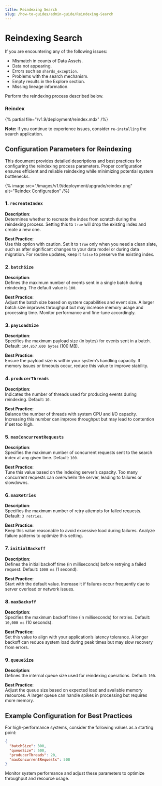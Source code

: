 ```yaml
---
title: Reindexing Search
slug: /how-to-guides/admin-guide/Reindexing-Search
---
```


# Reindexing Search

If you are encountering any of the following issues:

- Mismatch in counts of Data Assets.
- Data not appearing.
- Errors such as `shards_exception`.
- Problems with the search mechanism.
- Empty results in the Explore section.
- Missing lineage information.

Perform the reindexing process described below.

### Reindex

{% partial file="/v1.9/deployment/reindex.mdx" /%}

**Note:** If you continue to experience issues, consider `re-installing` the search application.

## Configuration Parameters for Reindexing

This document provides detailed descriptions and best practices for configuring the reindexing process parameters. Proper configuration ensures efficient and reliable reindexing while minimizing potential system bottlenecks.

{% image
src="/images/v1.9/deployment/upgrade/reindex.png"
alt="Reindex Configuration"
/%}

### 1. `recreateIndex`
**Description**:  
Determines whether to recreate the index from scratch during the reindexing process. Setting this to `true` will drop the existing index and create a new one.  

**Best Practice**:  
Use this option with caution. Set it to `true` only when you need a clean slate, such as after significant changes to your data model or during data migration. For routine updates, keep it `false` to preserve the existing index.

### 2. `batchSize`
**Description**:  
Defines the maximum number of events sent in a single batch during reindexing. The default value is `100`.  

**Best Practice**:  
Adjust the batch size based on system capabilities and event size. A larger batch size improves throughput but may increase memory usage and processing time. Monitor performance and fine-tune accordingly.

### 3. `payLoadSize`
**Description**:  
Specifies the maximum payload size (in bytes) for events sent in a batch. Default: `104,857,600 bytes` (100 MB).  

**Best Practice**:  
Ensure the payload size is within your system’s handling capacity. If memory issues or timeouts occur, reduce this value to improve stability.

### 4. `producerThreads`
**Description**:  
Indicates the number of threads used for producing events during reindexing. Default: `10`.  

**Best Practice**:  
Balance the number of threads with system CPU and I/O capacity. Increasing this number can improve throughput but may lead to contention if set too high.

### 5. `maxConcurrentRequests`
**Description**:  
Specifies the maximum number of concurrent requests sent to the search index at any given time. Default: `100`.  

**Best Practice**:  
Tune this value based on the indexing server’s capacity. Too many concurrent requests can overwhelm the server, leading to failures or slowdowns.

### 6. `maxRetries`
**Description**:  
Specifies the maximum number of retry attempts for failed requests. Default: `3 retries`.  

**Best Practice**:  
Keep this value reasonable to avoid excessive load during failures. Analyze failure patterns to optimize this setting.

### 7. `initialBackoff`
**Description**:  
Defines the initial backoff time (in milliseconds) before retrying a failed request. Default: `1000 ms` (1 second).  

**Best Practice**:  
Start with the default value. Increase it if failures occur frequently due to server overload or network issues.

### 8. `maxBackoff`
**Description**:  
Specifies the maximum backoff time (in milliseconds) for retries. Default: `10,000 ms` (10 seconds).  

**Best Practice**:  
Set this value to align with your application’s latency tolerance. A longer backoff can reduce system load during peak times but may slow recovery from errors.

### 9. `queueSize`
**Description**:  
Defines the internal queue size used for reindexing operations. Default: `100`.  

**Best Practice**:  
Adjust the queue size based on expected load and available memory resources. A larger queue can handle spikes in processing but requires more memory.

## Example Configuration for Best Practices

For high-performance systems, consider the following values as a starting point:

```json
{
  "batchSize": 300,
  "queueSize": 500,
  "producerThreads": 20,
  "maxConcurrentRequests": 500
}
```

Monitor system performance and adjust these parameters to optimize throughput and resource usage.
